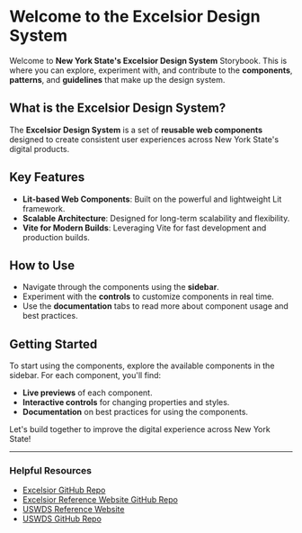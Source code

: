 
<Meta title="About" />

# Welcome to the Excelsior Design System

Welcome to **New York State's Excelsior Design System** Storybook. This is where you can explore, experiment with, and contribute to the **components**, **patterns**, and **guidelines** that make up the design system.

## What is the Excelsior Design System?

The **Excelsior Design System** is a set of **reusable web components** designed to create consistent user experiences across New York State's digital products.

## Key Features

- **Lit-based Web Components**: Built on the powerful and lightweight Lit framework.
- **Scalable Architecture**: Designed for long-term scalability and flexibility.
- **Vite for Modern Builds**: Leveraging Vite for fast development and production builds.

## How to Use

- Navigate through the components using the **sidebar**.
- Experiment with the **controls** to customize components in real time.
- Use the **documentation** tabs to read more about component usage and best practices.

## Getting Started

To start using the components, explore the available components in the sidebar. For each component, you'll find:

- **Live previews** of each component.
- **Interactive controls** for changing properties and styles.
- **Documentation** on best practices for using the components.

Let's build together to improve the digital experience across New York State!

---

### Helpful Resources

- [Excelsior GitHub Repo](https://github.com/its-hcd/excelsior)
- [Excelsior Reference Website GitHub Repo](https://github.com/its-hcd/excelsior-site)
- [USWDS Reference Website](https://designsystem.digital.gov/)
- [USWDS GitHub Repo](https://github.com/uswds/uswds)
